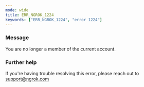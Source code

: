 ```yaml
---
mode: wide
title: ERR_NGROK_1224
keywords: ["ERR_NGROK_1224", "error 1224"]
---
```


### Message

You are no longer a member of the current account.

### Further help

If you're having trouble resolving this error, please reach out to [support@ngrok.com](mailto:support@ngrok.com?subject=Help%20with%20ERR_NGROK_1224)
